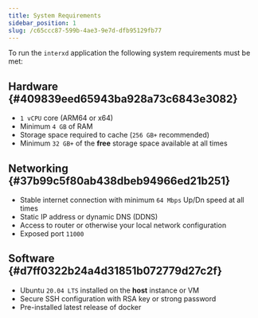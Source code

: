 ```yaml
---
title: System Requirements
sidebar_position: 1
slug: /c65ccc87-599b-4ae3-9e7d-dfb95129fb77
---
```





To run the `interxd` application the following system requirements must be met:


## Hardware {#409839eed65943ba928a73c6843e3082}

- `1 vCPU` core (ARM64 or x64)
- Minimum `4 GB` of RAM
- Storage space required to cache  (`256 GB+` recommended)
- Minimum `32 GB+` of the **free** storage space available at all times

## Networking {#37b99c5f80ab438dbeb94966ed21b251}

- Stable internet connection with minimum `64 Mbps` Up/Dn speed at all times
- Static IP address or dynamic DNS (DDNS)
- Access to router or otherwise your local network configuration
- Exposed port `11000`

## Software {#d7ff0322b24a4d31851b072779d27c2f}

- Ubuntu `20.04 LTS` installed on the **host** instance or VM
- Secure SSH configuration with RSA key or strong password
- Pre-installed latest release of docker
